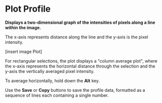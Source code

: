 = Plot Profile =

'''Displays a two-dimensional graph of the intensities of pixels along a line within the image.'''

The x-axis represents distance along the line and the y-axis is the pixel intensity.

[insert image Plot]

For rectangular selections, the plot displays a "column average plot", where the x-axis represents the horizontal distance through the selection and the y-axis the vertically averaged pixel intensity.

To average horizontally, hold down the '''Alt''' key.

Use the '''Save''' or '''Copy''' buttons to save the profile data, formatted as a sequence of lines each containing a single number.
